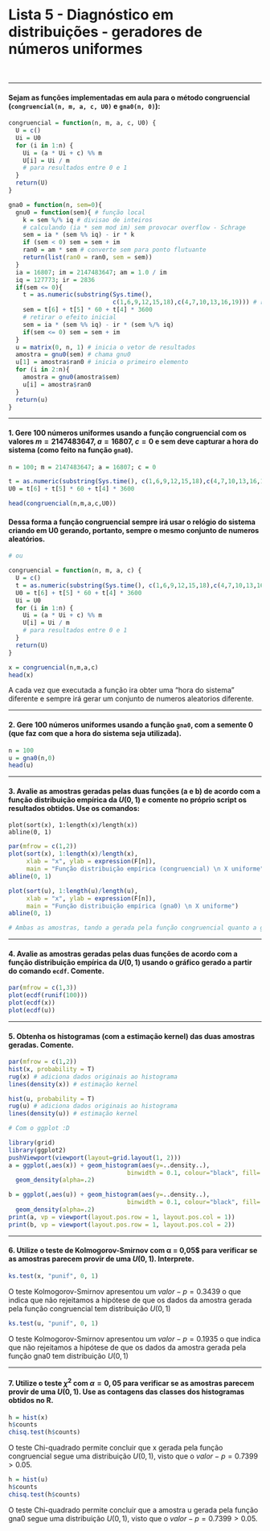 # Lista 5 - Diagnóstico em distribuições - geradores de números uniformes

<br>

-------------------------------------------------------------------------------------

#### Sejam as funções implementadas em aula para o método congruencial (`congruencial(n, m, a, c, U0)` e `gna0(n, 0)`):
```r
congruencial = function(n, m, a, c, U0) {
  U = c()
  Ui = U0
  for (i in 1:n) {
    Ui = (a * Ui + c) %% m
    U[i] = Ui / m
    # para resultados entre 0 e 1
  }
  return(U)
}
```

```r
gna0 = function(n, sem=0){
  gnu0 = function(sem){ # função local
    k = sem %/% iq # divisao de inteiros
    # calculando (ia * sem mod im) sem provocar overflow - Schrage
    sem = ia * (sem %% iq) - ir * k
    if (sem < 0) sem = sem + im
    ran0 = am * sem # converte sem para ponto flutuante
    return(list(ran0 = ran0, sem = sem))
  }
  ia = 16807; im = 2147483647; am = 1.0 / im
  iq = 127773; ir = 2836
  if(sem <= 0){
    t = as.numeric(substring(Sys.time(),
                             c(1,6,9,12,15,18),c(4,7,10,13,16,19))) # relógio/sist.
    sem = t[6] + t[5] * 60 + t[4] * 3600
    # retirar o efeito inicial
    sem = ia * (sem %% iq) - ir * (sem %/% iq)
    if(sem <= 0) sem = sem + im
  }
  u = matrix(0, n, 1) # inicia o vetor de resultados
  amostra = gnu0(sem) # chama gnu0
  u[1] = amostra$ran0 # inicia o primeiro elemento
  for (i in 2:n){
    amostra = gnu0(amostra$sem)
    u[i] = amostra$ran0
  }
  return(u)
} 

```

-------------------------------------------------------------------------------------

#### 1. Gere $100$ números uniformes usando a função congruencial com os valores $m = 2147483647$, $a = 16807$, $c = 0$ e sem deve capturar a hora do sistema (como feito na função `gna0`).  
```r
n = 100; m = 2147483647; a = 16807; c = 0

t = as.numeric(substring(Sys.time(), c(1,6,9,12,15,18),c(4,7,10,13,16,19))) # relógio/sist.
U0 = t[6] + t[5] * 60 + t[4] * 3600

head(congruencial(n,m,a,c,U0)) 
```
#### Dessa forma a função congruencial sempre irá usar o relógio do sistema criando em U0 gerando, portanto, sempre o mesmo conjunto de numeros aleatórios.  


```r
# ou 

congruencial = function(n, m, a, c) {
  U = c()
  t = as.numeric(substring(Sys.time(), c(1,6,9,12,15,18),c(4,7,10,13,16,19))) # relógio/sist.
  U0 = t[6] + t[5] * 60 + t[4] * 3600
  Ui = U0
  for (i in 1:n) {
    Ui = (a * Ui + c) %% m
    U[i] = Ui / m
    # para resultados entre 0 e 1
  }
  return(U)
}

x = congruencial(n,m,a,c) 
head(x)
```
A cada vez que executada a função ira obter uma "hora do sistema" diferente e sempre irá gerar um conjunto de numeros aleatorios diferente.   

-------------------------------------------------------------------------------------

#### 2. Gere $100$ números uniformes usando a função `gna0`, com a semente 0 (que faz com que a hora do sistema seja utilizada).
```r
n = 100 
u = gna0(n,0)
head(u)
```

-------------------------------------------------------------------------------------

#### 3. Avalie as amostras geradas pelas duas funções (a e b) de acordo com a função distribuição empírica da $U(0, 1)$ e comente no próprio script os resultados obtidos. Use os comandos:   
`plot(sort(x), 1:length(x)/length(x))`   
`abline(0, 1)`  
```r
par(mfrow = c(1,2))
plot(sort(x), 1:length(x)/length(x), 
     xlab = "x", ylab = expression(F[n]),
     main = "Função distribuição empírica (congruencial) \n X uniforme")
abline(0, 1)

plot(sort(u), 1:length(u)/length(u),
     xlab = "x", ylab = expression(F[n]),
     main = "Função distribuição empírica (gna0) \n X uniforme")
abline(0, 1)

# Ambas as amostras, tando a gerada pela função congruencial quanto a gerada pela função gna0, seguem uma distribuição uniforme U(0,1).
```

-------------------------------------------------------------------------------------

#### 4. Avalie as amostras geradas pelas duas funções de acordo com a função distribuição empírica da $U(0, 1)$ usando o gráfico gerado a partir do comando `ecdf`. Comente.  
```r
par(mfrow = c(1,3))
plot(ecdf(runif(100)))
plot(ecdf(x))
plot(ecdf(u))
```

-------------------------------------------------------------------------------------

#### 5. Obtenha os histogramas (com a estimação kernel) das duas amostras geradas. Comente.  
```r
par(mfrow = c(1,2))
hist(x, probability = T)
rug(x) # adiciona dados originais ao histograma
lines(density(x)) # estimação kernel

hist(u, probability = T)
rug(u) # adiciona dados originais ao histograma
lines(density(u)) # estimação kernel
```

```r
# Com o ggplot :D

library(grid)
library(ggplot2)
pushViewport(viewport(layout=grid.layout(1, 2)))
a = ggplot(,aes(x)) + geom_histogram(aes(y=..density..), 
                                 binwidth = 0.1, colour="black", fill='#66CDAA') + 
  geom_density(alpha=.2)

b = ggplot(,aes(u)) + geom_histogram(aes(y=..density..), 
                                 binwidth = 0.1, colour="black", fill='#66CDAA') + 
  geom_density(alpha=.2)
print(a, vp = viewport(layout.pos.row = 1, layout.pos.col = 1))
print(b, vp = viewport(layout.pos.row = 1, layout.pos.col = 2))
```

-------------------------------------------------------------------------------------

#### 6. Utilize o teste de Kolmogorov-Smirnov com α = 0,05$ para verificar se as amostras parecem provir de uma $U(0, 1)$. Interprete.    
```r
ks.test(x, "punif", 0, 1) 
```
O teste Kolmogorov-Smirnov apresentou um $valor-p = 0.3439$ o que indica que não rejeitamos a hipótese de que os dados da amostra gerada pela função congruencial tem distribuição $U(0,1)$

```r
ks.test(u, "punif", 0, 1) 
```
O teste Kolmogorov-Smirnov apresentou um $valor-p = 0.1935$ o que indica que não rejeitamos a hipótese de que os dados da amostra gerada pela função gna0 tem distribuição $U(0,1)$   

-------------------------------------------------------------------------------------

#### 7. Utilize o teste $\chi^{2}$ com $α = 0,05$ para verificar se as amostras parecem provir de uma $U(0, 1)$. Use as contagens das classes dos histogramas obtidos no R.  
```r
h = hist(x)
h$counts
chisq.test(h$counts) 
```
O teste Chi-quadrado permite concluir que x gerada pela função congruencial segue uma distribuição $U(0,1)$, visto que o $valor-p = 0.7399 > 0.05$.
```r
h = hist(u)
h$counts
chisq.test(h$counts) 
```
O teste Chi-quadrado permite concluir que a amostra u gerada pela função gna0 segue uma distribuição $U(0,1)$, visto que o $valor-p = 0.7399 > 0.05$.



